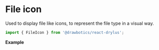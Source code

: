 


# File icon
Used to display file like icons, to represent the file type in a visual way.

```jsx
import { FileIcon } from '@drawbotics/react-drylus';
```
__Example__

<Playground component={FileIcon}>
  <FileIcon />
</Playground>
